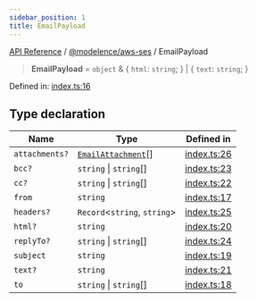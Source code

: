 ```yaml
---
sidebar_position: 1
title: EmailPayload
---
```


[API Reference](/api-reference/@modelence/aws-ses/type-aliases/../../../index) / [@modelence/aws-ses](/api-reference/@modelence/aws-ses/type-aliases/../index) / EmailPayload

> **EmailPayload** = `object` & \{ `html`: `string`; \} \| \{ `text`: `string`; \}

Defined in: [index.ts:16](https://github.com/modelence/modelence/blob/6ff5a41600441b13f2799fb428b853edb011dbfb/packages/aws-ses/src/index.ts#L16)

## Type declaration

| Name | Type | Defined in |
| ------ | ------ | ------ |
| `attachments?` | [`EmailAttachment`](/api-reference/@modelence/aws-ses/type-aliases/EmailAttachment)[] | [index.ts:26](https://github.com/modelence/modelence/blob/6ff5a41600441b13f2799fb428b853edb011dbfb/packages/aws-ses/src/index.ts#L26) |
| `bcc?` | `string` \| `string`[] | [index.ts:23](https://github.com/modelence/modelence/blob/6ff5a41600441b13f2799fb428b853edb011dbfb/packages/aws-ses/src/index.ts#L23) |
| `cc?` | `string` \| `string`[] | [index.ts:22](https://github.com/modelence/modelence/blob/6ff5a41600441b13f2799fb428b853edb011dbfb/packages/aws-ses/src/index.ts#L22) |
| `from` | `string` | [index.ts:17](https://github.com/modelence/modelence/blob/6ff5a41600441b13f2799fb428b853edb011dbfb/packages/aws-ses/src/index.ts#L17) |
| `headers?` | `Record`\<`string`, `string`\> | [index.ts:25](https://github.com/modelence/modelence/blob/6ff5a41600441b13f2799fb428b853edb011dbfb/packages/aws-ses/src/index.ts#L25) |
| `html?` | `string` | [index.ts:20](https://github.com/modelence/modelence/blob/6ff5a41600441b13f2799fb428b853edb011dbfb/packages/aws-ses/src/index.ts#L20) |
| `replyTo?` | `string` \| `string`[] | [index.ts:24](https://github.com/modelence/modelence/blob/6ff5a41600441b13f2799fb428b853edb011dbfb/packages/aws-ses/src/index.ts#L24) |
| `subject` | `string` | [index.ts:19](https://github.com/modelence/modelence/blob/6ff5a41600441b13f2799fb428b853edb011dbfb/packages/aws-ses/src/index.ts#L19) |
| `text?` | `string` | [index.ts:21](https://github.com/modelence/modelence/blob/6ff5a41600441b13f2799fb428b853edb011dbfb/packages/aws-ses/src/index.ts#L21) |
| `to` | `string` \| `string`[] | [index.ts:18](https://github.com/modelence/modelence/blob/6ff5a41600441b13f2799fb428b853edb011dbfb/packages/aws-ses/src/index.ts#L18) |

